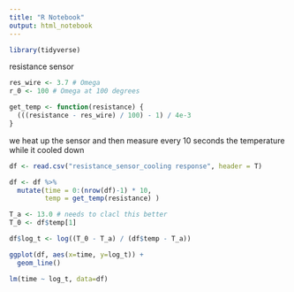 ```yaml
---
title: "R Notebook"
output: html_notebook
---
```


```r
library(tidyverse)
```

resistance sensor

```r
res_wire <- 3.7 # Omega
r_0 <- 100 # Omega at 100 degrees

```

```r
get_temp <- function(resistance) {
  (((resistance - res_wire) / 100) - 1) / 4e-3 
}
```
we heat up the sensor and then measure every 10 seconds the temperature while it cooled down


```r
df <- read.csv("resistance_sensor_cooling response", header = T)
```

```r
df <- df %>%
  mutate(time = 0:(nrow(df)-1) * 10,
         temp = get_temp(resistance) )
```



```r
T_a <- 13.0 # needs to clacl this better
T_0 <- df$temp[1]
```

```r
df$log_t <- log((T_0 - T_a) / (df$temp - T_a)) 
```

```r
ggplot(df, aes(x=time, y=log_t)) +
  geom_line()
```

```r
lm(time ~ log_t, data=df)
```

